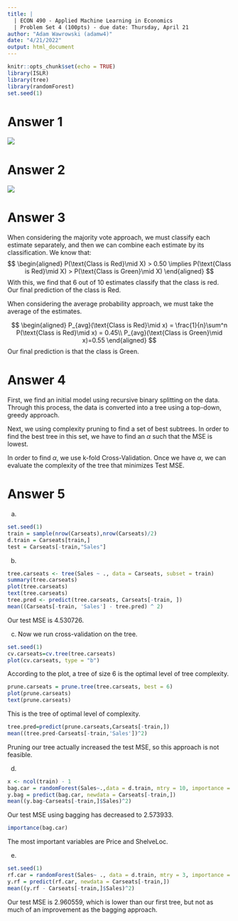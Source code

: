 ```yaml
---
title: |
  | ECON 490 - Applied Machine Learning in Economics
  | Problem Set 4 (100pts) - due date: Thursday, April 21
author: "Adam Wawrowski (adamw4)"
date: "4/21/2022"
output: html_document
---
```


```r
knitr::opts_chunk$set(echo = TRUE)
library(ISLR)
library(tree)
library(randomForest)
set.seed(1)
```

# Answer 1

![](PS4_adamw4/Q1.jpg)  

# Answer 2 

![](PS4_adamw4/Q2.jpg) 

# Answer 3

When considering the majority vote approach, we must classify each estimate separately, and then we can combine each estimate by its classification. We know that:
$$
\begin{aligned}
  P(\text{Class is Red}\mid X) > 0.50 \implies P(\text{Class is Red}\mid X) > P(\text{Class is Green}\mid X)
\end{aligned}
$$
With this, we find that 6 out of 10 estimates classify that the class is red. Our final prediction of the class is Red.   
     
When considering the average probability approach, we must take the average of the estimates.

$$
\begin{aligned}
  P_{avg}(\text{Class is Red}\mid x) = \frac{1}{n}\sum^n P(\text{Class is Red}\mid x) = 0.45\\
  P_{avg}(\text{Class is Green}\mid x)=0.55
\end{aligned}
$$
Our final prediction is that the class is Green.

# Answer 4

First, we find an initial model using recursive binary splitting on the data. Through this process, the data is converted into a tree using a top-down, greedy approach.  
  
Next, we using complexity pruning to find a set of best subtrees. In order to find the best tree in this set, we have to find an $\alpha$ such that the MSE is lowest.  
  
In order to find $\alpha$, we use k-fold Cross-Validation. Once we have $\alpha$, we can evaluate the complexity of the tree that minimizes Test MSE. 

# Answer 5

(a) 
```r
set.seed(1)
train = sample(nrow(Carseats),nrow(Carseats)/2)
d.train = Carseats[train,]
test = Carseats[-train,"Sales"]
```
  
(b)
```r
tree.carseats <- tree(Sales ~ ., data = Carseats, subset = train)
summary(tree.carseats)
plot(tree.carseats)
text(tree.carseats)
tree.pred <- predict(tree.carseats, Carseats[-train, ])
mean((Carseats[-train, 'Sales'] - tree.pred) ^ 2)
```

Our test MSE is 4.530726.

(c) 
Now we run cross-validation on the tree.  
```r
set.seed(1)
cv.carseats=cv.tree(tree.carseats) 
plot(cv.carseats, type = "b")
```  
  
According to the plot, a tree of size 6 is the optimal level of tree complexity.  
```r
prune.carseats = prune.tree(tree.carseats, best = 6)
plot(prune.carseats)
text(prune.carseats)
```
  
This is the tree of optimal level of complexity.  
```r
tree.pred=predict(prune.carseats,Carseats[-train,])
mean((tree.pred-Carseats[-train,'Sales'])^2)
```
Pruning our tree actually increased the test MSE, so this approach is not feasible. 

(d) 
```r
x <- ncol(train) - 1
bag.car = randomForest(Sales~.,data = d.train, mtry = 10, importance = TRUE)
y.bag = predict(bag.car, newdata = Carseats[-train,])
mean((y.bag-Carseats[-train,]$Sales)^2)
```
Our test MSE using bagging has decreased to 2.573933.

```r
importance(bag.car)
```
The most important variables are Price and ShelveLoc.

(e)
```r
set.seed(1)
rf.car = randomForest(Sales~ ., data = d.train, mtry = 3, importance = TRUE)
y.rf = predict(rf.car, newdata = Carseats[-train,])
mean((y.rf - Carseats[-train,]$Sales)^2)
```
Our test MSE is 2.960559, which is lower than our first tree, but not as much of an improvement as the bagging approach.


